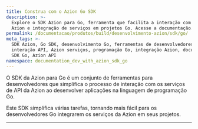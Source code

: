 ```yaml
---
title: Construa com o Azion Go SDK
description: >-
  Explore o SDK Azion para Go, ferramenta que facilita a interação com APIs
  Azion e integração de serviços em projetos Go. Acesse a documentação.
permalink: /documentacao/produtos/build/desenvolvimento-azion/sdk/go/
meta_tags: >-
  SDK Azion, Go SDK, desenvolvimento Go, ferramentas de desenvolvedores,
  interação API, Azion serviços, programação Go, integração Azion, documentação
  SDK Go, Azion API
namespace: documentation_dev_with_azion_sdk_go
---
```



<LinkButton link="/pt-br/documentacao/devtools/sdk/go/" label="vá para a documentação de referência do SDK Go" severity="secondary" />

O SDK da Azion para Go é um conjunto de ferramentas para desenvolvedores que simplifica o processo de interação com os serviços de API da Azion ao desenvolver aplicações na linguagem de programação Go.

Este SDK simplifica várias tarefas, tornando mais fácil para os desenvolvedores Go integrarem os serviços da Azion em seus projetos.


---

